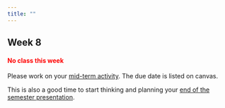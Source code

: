 ```yaml
---
title: ""
---
```


## Week 8

#### <span style="color:red">No class this week</span>

Please work on your [mid-term activity](https://bgerber123.github.io/FW552/Syllabus.html#mid-term-activity). The due date is listed on canvas.

This is also a good time to start thinking and planning your [end of the semester presentation](https://bgerber123.github.io/FW552/Syllabus.html#student-presentations).